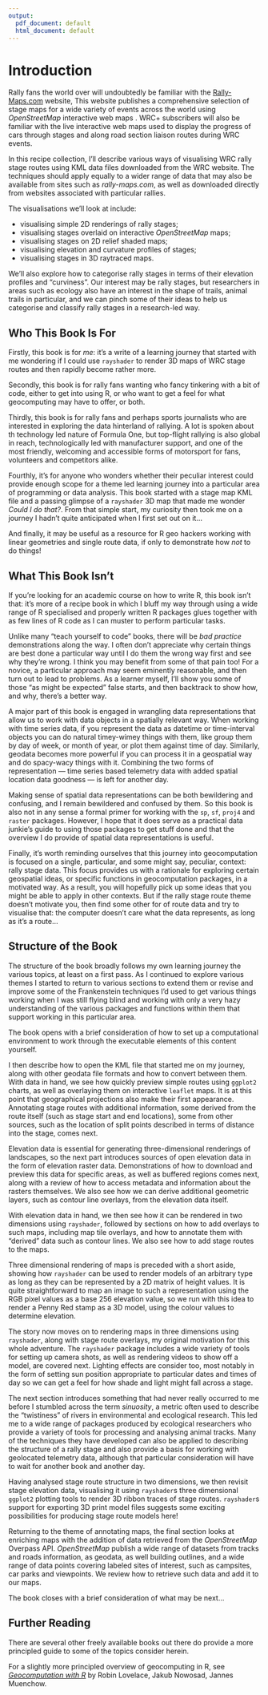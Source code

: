 ```yaml
---
output:
  pdf_document: default
  html_document: default
---
```

# Introduction

Rally fans the world over will undoubtedly be familiar with the [Rally-Maps.com](https://www.rally-maps.com/) website, This website publishes a comprehensive selection of stage maps for a wide variety of events across the world using *OpenStreetMap* interactive web maps . WRC+ subscribers will also be familiar with the live interactive web maps used to display the progress of cars through stages and along road section liaison routes during WRC events.

In this recipe collection, I'll describe various ways of visualising WRC rally stage routes using KML data files downloaded from the WRC website. The techniques should apply equally to  a wider range of data that may also be available from sites such as *rally-maps.com*, as well as downloaded directly from websites associated with particular rallies.

The visualisations we'll look at include:

- visualising simple 2D renderings of rally stages;
- visualising stages overlaid on interactive *OpenStreetMap* maps;
- visualising stages on 2D relief shaded maps;
- visualising elevation and curvature profiles of stages;
- visualising stages in 3D raytraced maps.

We'll also explore how to categorise rally stages in terms of their elevation profiles and "curviness". Our interest may be rally stages, but researchers in areas such as ecology also have an interest in the shape of trails, animal trails in particular, and we can pinch some of their ideas to help us categorise and classify rally stages in a research-led way.

## Who This Book Is For

Firstly, this book is for *me*: it's a write of a learning journey that started with me wondering if I could use `rayshader` to render 3D maps of WRC stage routes and then rapidly become rather more.

Secondly, this book is for rally fans wanting who fancy tinkering with a bit of code, either to get into using R, or who want to get a feel for what geocomputing may have to offer, or both.

Thirdly, this book is for rally fans and perhaps sports journalists who are interested in exploring the data hinterland of rallying. A lot is spoken about th technology led nature of Formula One, but top-flight rallying is also global in reach, technologically led with manufacturer support, and one of the most friendly, welcoming and accessible forms of motorsport for fans, volunteers and competitors alike.

Fourthly, it's for anyone who wonders whether their peculiar interest could provide enough scope for a theme led learning journey into a particular area of programming or data analysis. This book started with a stage map KML file and a passing glimpse of a `rayshader` 3D map that made me wonder *Could I do that?*. From that simple start, my curiosity then took me on a journey I hadn't quite anticipated when I first set out on it...

And finally, it may be useful as a resource for R geo hackers working with linear geometries and single route data, if only to demonstrate how *not* to do things!


## What This Book Isn't

If you're looking for an academic course on how to write R, this book isn't that: it's more of a recipe book in which I bluff my way through using a wide range of R specialised and properly written R packages glues together with as few lines of R code as I can muster to perform particular tasks.

Unlike many "teach yourself to code" books, there will be *bad practice* demonstrations along the way. I often don't appreciate why certain things are best done a particular way until I do them the wrong way first and see why they're wrong. I think you may benefit from some of that pain too! For a novice, a particular approach may seem eminently reasonable, and then turn out to lead to problems. As a learner myself, I'll show you some of those "as might be expected" false starts, and then backtrack to show how, and why, there's a better way.

A major part of this book is engaged in wrangling data representations that allow us to work with data objects in a spatially relevant way. When working with time series data, if you represent the data as datetime or time-interval objects you can do natural timey-wimey things with them, like group them by day of week, or month of year, or plot them against time of day. Similarly, geodata becomes more powerful if you can process it in a geospatial way and do spacy-wacy things with it. Combining the two forms of representation — time series based telemetry data with added spatial location data goodness — is left for another day.

Making sense of spatial data representations can be both bewildering and confusing, and I remain bewildered and confused by them. So this book is also not in any sense a formal primer for working with the `sp`, `sf`, `proj4` and `raster` packages. However, I hope that it does serve as a practical data junkie's guide to using those packages to get stuff done and that the overview I do provide of spatial data representations is useful.

Finally, it's worth reminding ourselves that this journey into geocomputation is focused on a single, particular, and some might say, peculiar, context: rally stage data. This focus provides us with a rationale for exploring certain geospatial ideas, or specific functions in geocomputation packages, in a motivated way. As a result, you will hopefully pick up some ideas that you might be able to apply in other contexts. But if the rally stage route theme doesn't motivate you, then find some other for of route data and try to visualise that: the computer doesn't care what the data represents, as long as it's a route...

## Structure of the Book

The structure of the book broadly follows my own learning journey the various topics, at least on a first pass. As I continued to explore various themes I started to return to various sections to extend them or revise and improve some of the Frankenstein techniques I'd used to get various things working when I was still flying blind and working with only a very hazy understanding of the various packages and functions within them that support working in this particular area.

The book opens with a brief consideration of how to set up a computational environment to work through the executable elements of this content yourself.

I then describe how to open the KML file that started me on my journey, along with other geodata file formats and how to convert between them. With data in hand, we see how quickly preview simple routes using `ggplot2` charts, as well as overlaying them on interactive `leaflet` maps. It is at this point that geographical projections also make their first appearance. Annotating stage routes with additional information, some derived from the route itself (such as stage start and end locations), some from other sources, such as the location of split points described in terms of distance into the stage, comes next.

Elevation data is essential for generating three-dimensional renderings of landscapes, so the next part introduces sources of open elevation data in the form of elevation raster data. Demonstrations of how to download and preview this data for specific areas, as well as buffered regions comes next, along with a review of how to access metadata and information about the rasters themselves. We also see how we can derive additional geometric layers, such as contour line overlays, from the elevation data itself.

With elevation data in hand, we then see how it can be rendered in two dimensions using `rayshader`, followed by sections on how to add overlays to such maps, including map tile overlays, and how to annotate them with "derived" data such as contour lines. We also see how to add stage routes to the maps.

Three dimensional rendering of maps is preceded with a short aside, showing how `rayshader` can be used to render models of an arbitrary type as long as they can be represented by a 2D matrix of height values. It is quite straightforward to map an image to such a representation using the RGB pixel values as a base 256 elevation value, so we run with this idea to render a Penny Red stamp as a 3D model, using the colour values to determine elevation.

The story now moves on to rendering maps in three dimensions using `rayshader`, along with stage route overlays, my original motivation for this whole adventure. The `rayshader` package includes a wide variety of tools for setting up camera shots, as well as rendering videos to show off a model, are covered next. Lighting effects are consider too, most notably in the form of setting sun position appropriate to particular dates and times of day so we can get a feel for how shade and light might fall across a stage.

The next section introduces something that had never really occurred to me before I stumbled across the term *sinuosity*, a metric often used to describe the "twistiness" of rivers in environmental and ecological research. This led me to a wide range of packages produced by ecological researchers who provide a variety of tools for processing and analysing animal tracks. Many of the techniques they have developed can also be applied to describing the structure of a rally stage and also provide a basis for working with geolocated telemetry data, although that particular consideration will have to wait for another book and another day.

Having analysed stage route structure in two dimensions, we then revisit stage elevation data, visualising it using `rayshader`s three dimensional `ggplot2` plotting tools to render 3D ribbon traces of stage routes. `rayshader`s support for exporting 3D print model files suggests some exciting possibilities for producing stage route models here!

Returning to the theme of annotating maps, the final section looks at enriching maps with the addition of data retrieved from the *OpenStreetMap* Overpass API. *OpenStreetMap* publish a wide range of datasets from tracks and roads information, as geodata, as well building outlines, and a wide range of data points covering labeled sites of interest, such as campsites, car parks and viewpoints. We review how to retrieve such data and add it to our maps.

The book closes with a brief consideration of what may be next...

## Further Reading

There are several other freely available books out there do provide a more principled guide to some of the topics consider herein.

For a slightly more principled overview of geocomputing in R, see [*Geocomputation with R*](https://geocompr.robinlovelace.net/) by Robin Lovelace, Jakub Nowosad, Jannes Muenchow.

